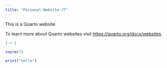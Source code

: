 ```yaml
---
title: "Personal-Website-JT"
---
```


This is a Quarto website.

To learn more about Quarto websites visit <https://quarto.org/docs/websites>.

```r
1 + 1
```

```r
rnorm(7)
```

```r
print("hello")
```
